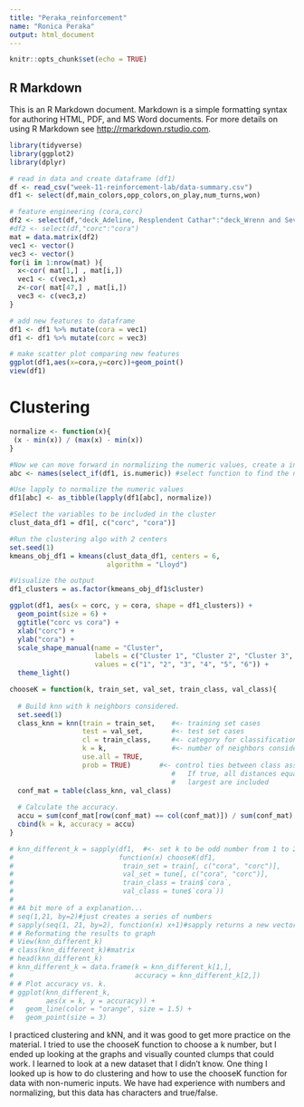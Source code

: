 ---
title: "Peraka_reinforcement"
name: "Ronica Peraka"
output: html_document
---

```{r setup, include=FALSE}
knitr::opts_chunk$set(echo = TRUE)
```

## R Markdown

This is an R Markdown document. Markdown is a simple formatting syntax for authoring HTML, PDF, and MS Word documents. For more details on using R Markdown see <http://rmarkdown.rstudio.com>.

```{r}
library(tidyverse)
library(ggplot2)
library(dplyr)

# read in data and create dataframe (df1)
df <- read_csv("week-11-reinforcement-lab/data-summary.csv")
df1 <- select(df,main_colors,opp_colors,on_play,num_turns,won)

# feature engineering (cora,corc)
df2 <- select(df,"deck_Adeline, Resplendent Cathar":"deck_Wrenn and Seven")
#df2 <- select(df,"corc":"cora")
mat = data.matrix(df2)
vec1 <- vector()
vec3 <- vector()
for(i in 1:nrow(mat) ){
  x<-cor( mat[1,] , mat[i,])
  vec1 <- c(vec1,x)
  z<-cor( mat[47,] , mat[i,])
  vec3 <- c(vec3,z)
}

# add new features to dataframe
df1 <- df1 %>% mutate(cora = vec1)
df1 <- df1 %>% mutate(corc = vec3)

# make scatter plot comparing new features
ggplot(df1,aes(x=cora,y=corc))+geom_point()
view(df1)
```

# Clustering
```{r}
normalize <- function(x){
 (x - min(x)) / (max(x) - min(x))
}

#Now we can move forward in normalizing the numeric values, create a index based on numeric columns:
abc <- names(select_if(df1, is.numeric)) #select function to find the numeric variables 

#Use lapply to normalize the numeric values 
df1[abc] <- as_tibble(lapply(df1[abc], normalize))

#Select the variables to be included in the cluster 
clust_data_df1 = df1[, c("corc", "cora")]
```

```{r}
#Run the clustering algo with 2 centers
set.seed(1)
kmeans_obj_df1 = kmeans(clust_data_df1, centers = 6, 
                        algorithm = "Lloyd")
```

```{r}
#Visualize the output
df1_clusters = as.factor(kmeans_obj_df1$cluster)

ggplot(df1, aes(x = corc, y = cora, shape = df1_clusters)) + 
  geom_point(size = 6) +
  ggtitle("corc vs cora") +
  xlab("corc") +
  ylab("cora") +
  scale_shape_manual(name = "Cluster", 
                     labels = c("Cluster 1", "Cluster 2", "Cluster 3", "Cluster 4", "Cluster 5", "Cluster 6"),
                     values = c("1", "2", "3", "4", "5", "6")) +
  theme_light()
```

```{r}

chooseK = function(k, train_set, val_set, train_class, val_class){
  
  # Build knn with k neighbors considered.
  set.seed(1)
  class_knn = knn(train = train_set,    #<- training set cases
                  test = val_set,       #<- test set cases
                  cl = train_class,     #<- category for classification
                  k = k,                #<- number of neighbors considered
                  use.all = TRUE,
                  prob = TRUE)       #<- control ties between class assignments
                                        #   If true, all distances equal to the kth 
                                        #   largest are included
  conf_mat = table(class_knn, val_class)
  
  # Calculate the accuracy.
  accu = sum(conf_mat[row(conf_mat) == col(conf_mat)]) / sum(conf_mat)                         
  cbind(k = k, accuracy = accu)
}

# knn_different_k = sapply(df1,  #<- set k to be odd number from 1 to 21
#                          function(x) chooseK(df1, 
#                           train_set = train[, c("cora", "corc")],
#                           val_set = tune[, c("cora", "corc")],
#                           train_class = train$`cora`,
#                           val_class = tune$`cora`))
# 
# #A bit more of a explanation...
# seq(1,21, by=2)#just creates a series of numbers
# sapply(seq(1, 21, by=2), function(x) x+1)#sapply returns a new vector using the series of numbers and some calculation that is repeated over the vector of numbers 
# # Reformating the results to graph
# View(knn_different_k)
# class(knn_different_k)#matrix 
# head(knn_different_k)
# knn_different_k = data.frame(k = knn_different_k[1,],
#                              accuracy = knn_different_k[2,])
# # Plot accuracy vs. k.
# ggplot(knn_different_k,
#        aes(x = k, y = accuracy)) +
#   geom_line(color = "orange", size = 1.5) +
#   geom_point(size = 3)

```

I practiced clustering and kNN, and it was good to get more practice on the material. I tried to use the chooseK function to choose a k number, but I ended up looking at the graphs and visually counted clumps that could work. I learned to look at a new dataset that I didn't know. One thing I looked up is how to do clustering and how to use the chooseK function for data with non-numeric inputs. We have had experience with numbers and normalizing, but this data has characters and true/false.